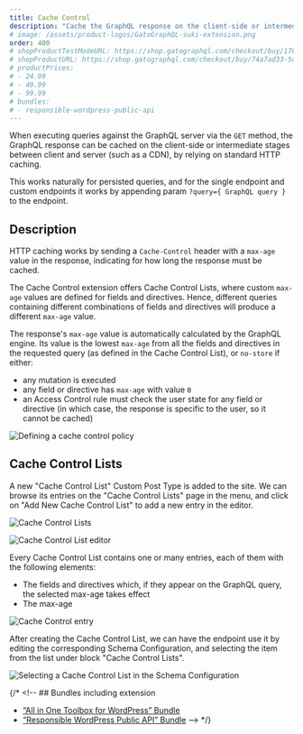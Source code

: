 ```yaml
---
title: Cache Control
description: "Cache the GraphQL response on the client-side or intermediate stages between client and server (such as a CDN) via standard HTTP caching."
# image: /assets/product-logos/GatoGraphQL-suki-extension.png
order: 400
# shopProductTestModeURL: https://shop.gatographql.com/checkout/buy/17856110-cc7d-4d31-b883-0983d3f0c182
# shopProductURL: https://shop.gatographql.com/checkout/buy/74a7ad33-5d80-44d6-8cde-e1a664aac335
# productPrices:
# - 24.99
# - 49.99
# - 99.99
# bundles:
# - responsible-wordpress-public-api
---
```


When executing queries against the GraphQL server via the `GET` method, the GraphQL response can be cached on the client-side or intermediate stages between client and server (such as a CDN), by relying on standard HTTP caching.

This works naturally for persisted queries, and for the single endpoint and custom endpoints it works by appending param `?query={ GraphQL query }` to the endpoint.

## Description

HTTP caching works by sending a `Cache-Control` header with a `max-age` value in the response, indicating for how long the response must be cached.

The Cache Control extension offers Cache Control Lists, where custom `max-age` values are defined for fields and directives. Hence, different queries containing different combinations of fields and directives will produce a different `max-age` value.

The response's `max-age` value is automatically calculated by the GraphQL engine. Its value is the lowest `max-age` from all the fields and directives in the requested query (as defined in the Cache Control List), or `no-store` if either:

- any mutation is executed
- any field or directive has `max-age` with value `0`
- an Access Control rule must check the user state for any field or directive (in which case, the response is specific to the user, so it cannot be cached)

![Defining a cache control policy](/assets/extensions/upstream-pro/cache-control.gif "Defining a cache control policy")

## Cache Control Lists

A new "Cache Control List" Custom Post Type is added to the site. We can browse its entries on the "Cache Control Lists" page in the menu, and click on "Add New Cache Control List" to add a new entry in the editor.

<div class="img-width-1024" markdown="1">

![Cache Control Lists](/assets/extensions/upstream-pro/cache-control-lists.png "Cache Control Lists")

</div>

![Cache Control List editor](/assets/extensions/upstream-pro/cache-control-list.png "Cache Control List editor")

Every Cache Control List contains one or many entries, each of them with the following elements:

- The fields and directives which, if they appear on the GraphQL query, the selected max-age takes effect
- The max-age

![Cache Control entry](/assets/extensions/upstream-pro/cache-control-entry.png "Cache Control entry")

After creating the Cache Control List, we can have the endpoint use it by editing the corresponding Schema Configuration, and selecting the item from the list under block "Cache Control Lists".

![Selecting a Cache Control List in the Schema Configuration](/assets/extensions/upstream-pro/schema-config-cache-control-lists.png "Selecting a Cache Control List in the Schema Configuration")

{/* <!-- ## Bundles including extension

- [“All in One Toolbox for WordPress” Bundle](../../bundles/all-in-one-toolbox-for-wordpress)
- [“Responsible WordPress Public API” Bundle](../../bundles/responsible-wordpress-public-api) --> */}

